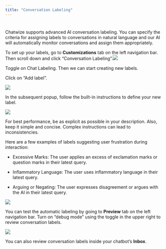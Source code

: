 ```yaml
---
title: "Conversation Labeling"
---
```


#



Chatwize supports advanced AI conversation labeling. You can specify the criteria for assigning labels to conversations in natural language and our AI will automatically monitor conversations and assign them appropriately.

To set up your labels, go to **Customizations** tab on the left navigation bar. Then scroll down and click “Conversation Labeling”.![](/afbeelding123.png)

Toggle on Chat Labeling. Then we can start creating new labels.

Click on “Add label”.

![](https://mintlify.s3.us-west-1.amazonaws.com/paladinmaxinc/images/conversation-labeling-2.png)

In the subsequent popup, follow the built-in instructions to define your new label.

![](https://mintlify.s3.us-west-1.amazonaws.com/paladinmaxinc/images/conversation-labeling-3.png)

For best performance, be as explicit as possible in your description. Also, keep it simple and concise. Complex instructions can lead to inconsistencies.

Here are a few examples of labels suggesting user frustration during interaction:

* Excessive Marks: The user applies an excess of exclamation marks or question marks in their latest query.

* Inflammatory Language: The user uses inflammatory language in their latest query.

* Arguing or Negating: The user expresses disagreement or argues with the AI in their latest query.

![](https://mintlify.s3.us-west-1.amazonaws.com/paladinmaxinc/images/conversation-labeling-4.png)

You can test the automatic labeling by going to **Preview** tab on the left navigation bar. Turn on “debug mode” using the toggle in the upper right to review conversation labels.

![](https://mintlify.s3.us-west-1.amazonaws.com/paladinmaxinc/images/conversation-labeling-5.png)

You can also review conversation labels inside your chatbot’s **Inbox**.